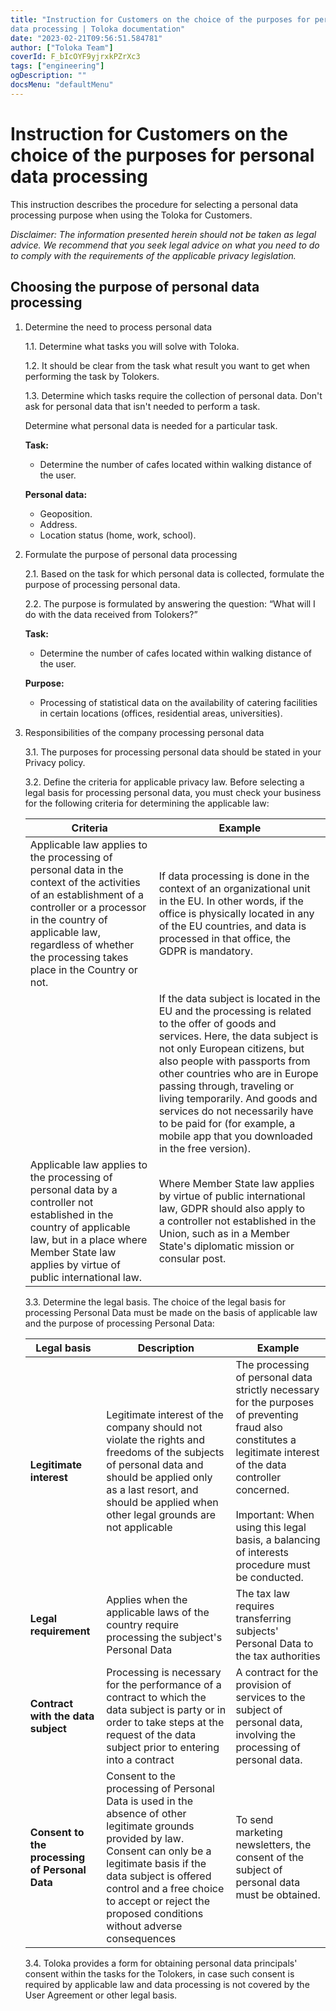 ```yaml
---
title: "Instruction for Customers on the choice of the purposes for personal
data processing | Toloka documentation"
date: "2023-02-21T09:56:51.584781"
author: ["Toloka Team"]
coverId: F_bIcOYF9yjrxkPZrXc3
tags: ["engineering"]
ogDescription: ""
docsMenu: "defaultMenu"
---
```



# Instruction for Customers on the choice of the purposes for personal data processing

This instruction describes the procedure for selecting a personal data processing purpose when using the Toloka for Customers.

_Disclaimer: The information presented herein should not be taken as legal advice. We recommend that you seek legal advice on what you need to do to comply with the requirements of the applicable privacy legislation._

## Choosing the purpose of personal data processing

1. Determine the need to process personal data

    1.1. Determine what tasks you will solve with Toloka.

    1.2. It should be clear from the task what result you want to get when performing the task by Tolokers.

    1.3. Determine which tasks require the collection of personal data. Don't ask for personal data that isn't needed to perform a task.

    Determine what personal data is needed for a particular task.

    <Cut title="Example">

    **Task:**

    - Determine the number of cafes located within walking distance of the user.

    **Personal data:**

    - Geoposition.
    - Address.
    - Location status (home, work, school).

    </Cut>

2. Formulate the purpose of personal data processing

    2.1. Based on the task for which personal data is collected, formulate the purpose of processing personal data.

    2.2. The purpose is formulated by answering the question: “What will I do with the data received from Tolokers?”

    <Cut title="Example">

    **Task:**

    - Determine the number of cafes located within walking distance of the user.

    **Purpose:**

    - Processing of statistical data on the availability of catering facilities in certain locations (offices, residential areas, universities).

    </Cut>

3. Responsibilities of the company processing personal data

    3.1. The purposes for processing personal data should be stated in your Privacy policy.

    3.2. Define the criteria for applicable privacy law. Before selecting a legal basis for processing personal data, you must check your business for the following criteria for determining the applicable law:

    **Criteria**|**Example**
    ----- | -----
    Applicable law applies to the processing of personal data in the context of the activities of an establishment of a controller or a processor in the country of applicable law, regardless of whether the processing takes place in the Country or not. | If data processing is done in the context of an organizational unit in the EU. In other words, if the office is physically located in any of the EU countries, and data is processed in that office, the GDPR is mandatory.
    <PersonalDataProcessingTable1/>| If the data subject is located in the EU and the processing is related to the offer of goods and services. Here, the data subject is not only European citizens, but also people with passports from other countries who are in Europe passing through, traveling or living temporarily. And goods and services do not necessarily have to be paid for (for example, a mobile app that you downloaded in the free version).
    Applicable law applies to the processing of personal data by a controller not established in the country of applicable law, but in a place where Member State law applies by virtue of public international law. | Where Member State law applies by virtue of public international law, GDPR should also apply to a controller not established in the Union, such as in a Member State's diplomatic mission or consular post.

    3.3. Determine the legal basis. The choice of the legal basis for processing Personal Data must be made on the basis of applicable law and the purpose of processing Personal Data:

    **Legal basis** | **Description** | **Example**
    ----------- | ----------- | -------
    **Legitimate interest** | Legitimate interest of the company should not violate the rights and freedoms of the subjects of personal data and should be applied only as a last resort, and should be applied when other legal grounds are not applicable | The processing of personal data strictly necessary for the purposes of preventing fraud also constitutes a legitimate interest of the data controller concerned.<br/><br/>Important: When using this legal basis, a balancing of interests procedure must be conducted.
    **Legal requirement** | Applies when the applicable laws of the country require processing the subject's Personal Data | The tax law requires transferring subjects' Personal Data to the tax authorities
    **Contract with the data subject** | Processing is necessary for the performance of a contract to which the data subject is party or in order to take steps at the request of the data subject prior to entering into a contract | A contract for the provision of services to the subject of personal data, involving the processing of personal data.
    **Consent to the processing of Personal Data** | Consent to the processing of Personal Data is used in the absence of other legitimate grounds provided by law. Consent can only be a legitimate basis if the data subject is offered control and a free choice to accept or reject the proposed conditions without adverse consequences | To send marketing newsletters, the consent of the subject of personal data must be obtained.

    3.4. Toloka provides a form for obtaining personal data principals' consent within the tasks for the Tolokers, in case such consent is required by applicable law and data processing is not covered by the User Agreement or other legal basis.